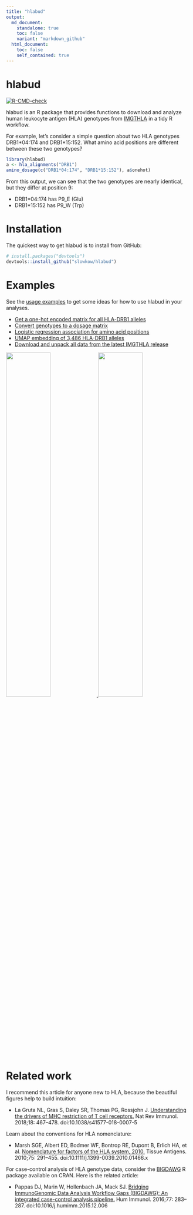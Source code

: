 ```yaml
---
title: "hlabud"
output:
  md_document:
    standalone: true
    toc: false
    variant: "markdown_github"
  html_document:
    toc: false
    self_contained: true
---
```


# hlabud

[![R-CMD-check](https://github.com/slowkow/hlabud/actions/workflows/R-CMD-check.yaml/badge.svg)](https://github.com/slowkow/hlabud/actions/workflows/R-CMD-check.yaml)

hlabud is an R package that provides functions to download and analyze human
leukocyte antigen (HLA) genotypes from [IMGTHLA] in a tidy R workflow.

[IMGTHLA]: https://github.com/ANHIG/IMGTHLA

For example, let's consider a simple question about two HLA genotypes DRB1\*04:174 and DRB1\*15:152.
What amino acid positions are different between these two genotypes?

```r
library(hlabud)
a <- hla_alignments("DRB1")
amino_dosage(c("DRB1*04:174", "DRB1*15:152"), a$onehot)
```

From this output, we can see that the two genotypes are nearly identical, but they differ at position 9:

- DRB1*04:174 has P9_E (Glu)
- DRB1*15:152 has P9_W (Trp)


# Installation

The quickest way to get hlabud is to install from GitHub:

```r
# install.packages("devtools")
devtools::install_github("slowkow/hlabud")
```


# Examples

See the [usage examples](vignettes/examples.md) to get some ideas for how to use hlabud in your analyses.

- [Get a one-hot encoded matrix for all HLA-DRB1 alleles](https://github.com/slowkow/hlabud/blob/main/vignettes/examples.md#get-a-one-hot-encoded-matrix-for-all-hla-drb1-alleles)
- [Convert genotypes to a dosage matrix](https://github.com/slowkow/hlabud/blob/main/vignettes/examples.md#convert-genotypes-to-a-dosage-matrix)
- [Logistic regression association for amino acid positions](https://github.com/slowkow/hlabud/blob/main/vignettes/examples.md#logistic-regression-association-for-amino-acid-positions)
- [UMAP embedding of 3,486 HLA-DRB1 alleles](https://github.com/slowkow/hlabud/blob/main/vignettes/examples.md#umap-embedding-of-3486-hla-drb1-alleles)
- [Download and unpack all data from the latest IMGTHLA release](https://github.com/slowkow/hlabud/blob/main/vignettes/examples.md#download-and-unpack-all-data-from-the-latest-imgthla-release)

<a href="https://github.com/slowkow/hlabud/tree/main/vignettes/examples.md">
<img width="49%" src="https://github.com/slowkow/hlabud/raw/main/vignettes/examples_files/figure-html/glm-volcano-1.png"> <img width="49%" src="https://github.com/slowkow/hlabud/raw/main/vignettes/examples_files/figure-html/umap1-1.png">
</a>


# Related work

I recommend this article for anyone new to HLA, because the beautiful figures
help to build intuition:

- La Gruta NL, Gras S, Daley SR, Thomas PG, Rossjohn J. [Understanding the drivers of MHC restriction of T cell receptors.](https://www.ncbi.nlm.nih.gov/pubmed/29636542) Nat Rev Immunol. 2018;18: 467–478. doi:10.1038/s41577-018-0007-5

Learn about the conventions for HLA nomenclature:

- Marsh SGE, Albert ED, Bodmer WF, Bontrop RE, Dupont B, Erlich HA, et al.  [Nomenclature for factors of the HLA system, 2010.](https://www.ncbi.nlm.nih.gov/pubmed/20356336) Tissue Antigens.  2010;75: 291–455. doi:10.1111/j.1399-0039.2010.01466.x

For case-control analysis of HLA genotype data, consider the
[BIGDAWG](https://CRAN.R-project.org/package=BIGDAWG) R package available on
CRAN. Here is the related article:

- Pappas DJ, Marin W, Hollenbach JA, Mack SJ. [Bridging ImmunoGenomic Data Analysis Workflow Gaps (BIGDAWG): An integrated case-control analysis pipeline.](https://pubmed.ncbi.nlm.nih.gov/26708359) Hum Immunol. 2016;77: 283–287. doi:10.1016/j.humimm.2015.12.006

